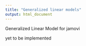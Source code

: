 ```yaml
---
title: "Generalized linear models"
output: html_document
---
```


Generalized Linear Model for jamovi

yet to be implemented